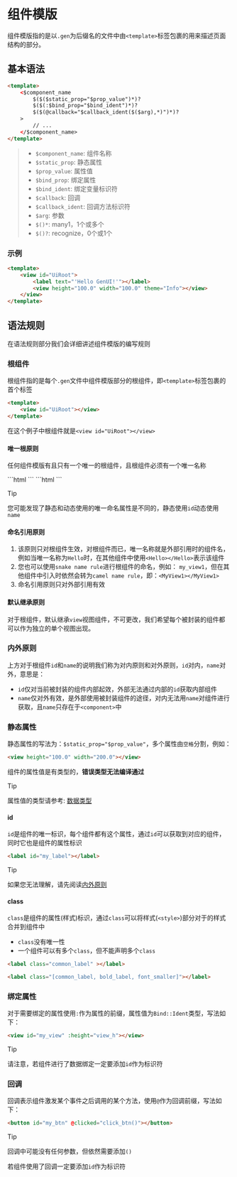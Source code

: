 
# 组件模版

组件模版指的是以`.gen`为后缀名的文件中由`<template>`标签包裹的用来描述页面结构的部分。

## 基本语法

```html
<template>
    <$component_name 
        $($($static_prop="$prop_value")*)?
        $($(:$bind_prop="$bind_ident")*)?
        $($(@callback="$callback_ident($($arg),*)")*)?
    >
        // ...
    </$component_name>
</template>
```

> - `$component_name`: 组件名称
> - `$static_prop`: 静态属性
> - `$prop_value`: 属性值
> - `$bind_prop`: 绑定属性
> - `$bind_ident`: 绑定变量标识符
> - `$callback`: 回调
> - `$callback_ident`: 回调方法标识符
> - `$arg`: 参数
> - `$()*`: many1，1个或多个
> - `$()?`: recognize，0个或1个


### 示例

```html title="root.gen"
<template>
    <view id="UiRoot">
        <label text="'Hello GenUI!'"></label>
        <view height="100.0" width="100.0" theme="Info"></view>
    </view>
</template>
```

## 语法规则

在语法规则部分我们会详细讲述组件模版的编写规则

### 根组件

根组件指的是每个`.gen`文件中组件模版部分的根组件，即`<template>`标签包裹的首个标签

```html
<template>
    <view id="UiRoot"></view>
</template>
```

在这个例子中根组件就是`<view id="UiRoot"></view>`

#### 唯一根原则

任何组件模版有且只有一个唯一的根组件，且根组件必须有一个唯一名称

<Tabs>
    <Tab label="静态唯一根">
    ```html
    <view id="SpecialName"></view>
    ```
    </Tab>
    <Tab label="动态唯一根">
    ```html
    <component name="SpecialName"></component>
    ```
    </Tab>
</Tabs>

> [!TIP]
>
> 您可能发现了静态和动态使用的唯一命名属性是不同的，静态使用`id`动态使用`name`

#### 命名引用原则

1. 该原则只对根组件生效，对根组件而已，唯一名称就是外部引用时的组件名，例如当唯一名称为`Hello`时，在其他组件中使用`<Hello></Hello>`表示该组件
2. 您也可以使用`snake name rule`进行根组件的命名，例如： `my_view1`，但在其他组件中引入时依然会转为`camel name rule`，即：`<MyView1></MyView1>`
3. 命名引用原则只对外部引用有效

#### 默认继承原则

对于根组件，默认继承`view`视图组件，不可更改，我们希望每个被封装的组件都可以作为独立的单个视图出现。

### 内外原则

上方对于根组件`id`和`name`的说明我们称为对内原则和对外原则，`id`对内，`name`对外，意思是：

- `id`仅对当前被封装的组件内部起效，外部无法通过内部的`id`获取内部组件
- `name`仅对外有效，是外部使用被封装组件的途径，对内无法用`name`对组件进行获取，且`name`只存在于`<component>`中

### 静态属性

静态属性的写法为：`$static_prop="$prop_value"`，多个属性由`空格`分割，例如：

```html
<view height="100.0" width="200.0"></view>
```

组件的属性值是有类型的，**错误类型无法编译通过**

> [!TIP]
>
> 属性值的类型请参考: [数据类型](/zh/doc/data/value)

#### id

`id`是组件的唯一标识，每个组件都有这个属性，通过`id`可以获取到对应的组件，同时它也是组件的属性标识

```html
<label id="my_label"></label>
```

> [!TIP]
> 
> 如果您无法理解，请先阅读[内外原则](#内外原则)

#### class

`class`是组件的属性(样式)标识，通过`class`可以将样式(`<style>`)部分对于的样式合并到组件中

- `class`没有唯一性
- 一个组件可以有多个`class`，但不能声明多个`class`

```html
<label class="common_label" ></label>

<label class="[common_label, bold_label, font_smaller]"></label>
```

### 绑定属性

对于需要绑定的属性使用`:`作为属性的前缀，属性值为`Bind::Ident`类型，写法如下：

```html
<view id="my_view" :height="view_h"></view>
```

> [!TIP]
>
> 请注意，若组件进行了数据绑定一定要添加`id`作为标识符

### 回调

回调表示组件激发某个事件之后调用的某个方法，使用`@`作为回调前缀，写法如下：

```html
<button id="my_btn" @clicked="click_btn()"></button>
```

> [!TIP]
>
> 回调中可能没有任何参数，但依然需要添加`()`
>
> 若组件使用了回调一定要添加`id`作为标识符